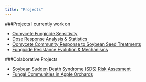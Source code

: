 ```yaml
---
title: "Projects"
---
```


###Projects I currently work on

* [Oomycete Fungicide Sensitivity](https://github.com/noelzach/Community_Fungicide_Sensitivity/blob/master/README.md)
* [Dose Response Analysis & Statistics](https://github.com/noelzach/fungalEC)
* [Oomycete Community Response to Soybean Seed Treatments]()
* [Fungicide Resistance Evolution & Mechanisms]()

###Colaborative Projects

* [Soybean Sudden Death Syndrome (SDS) Risk Assesment](https://github.com/rothmi12/SDS-Risk-Assessment)
* [Fungal Communities in Apple Orchards](https://github.com/noelzach/Fungal-ITS-Apple-Roots)

